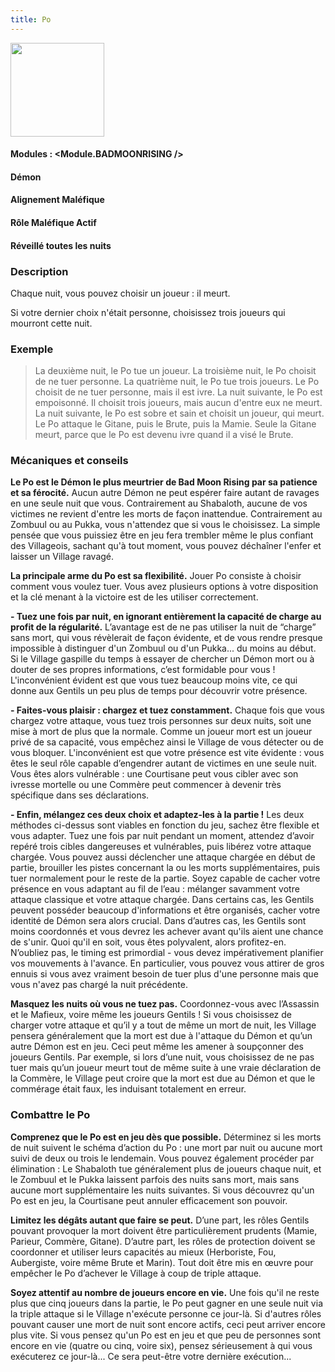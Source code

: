 ```yaml
---
title: Po
---
```



<img src='/img/blood-on-the-clocktower/roles/po.png' height='150' />

#### Modules : <Module.BADMOONRISING />
#### Démon
#### Alignement Maléfique
#### Rôle Maléfique Actif
#### Réveillé toutes les nuits

### Description
Chaque nuit, vous pouvez choisir un joueur : il meurt.

Si votre dernier choix n'était personne, choisissez trois joueurs qui mourront cette nuit.
 
### Exemple
> La deuxième nuit, le Po tue un joueur. La troisième nuit, le Po choisit de ne tuer personne. La quatrième nuit, le Po tue trois joueurs.
> Le Po choisit de ne tuer personne, mais il est ivre. La nuit suivante, le Po est empoisonné. Il choisit trois joueurs, mais aucun d'entre eux ne meurt. La nuit suivante, le Po est sobre et sain et choisit un joueur, qui meurt.
> Le Po attaque le Gitane, puis le Brute, puis la Mamie. Seule la Gitane meurt, parce que le Po est devenu ivre quand il a visé le Brute.


### Mécaniques et conseils

**Le Po est le Démon le plus meurtrier de Bad Moon Rising par sa patience et sa férocité.** Aucun autre Démon ne peut espérer faire autant de ravages en une seule nuit que vous. Contrairement au Shabaloth, aucune de vos victimes ne revient d'entre les morts de façon inattendue. Contrairement au Zombuul ou au Pukka, vous n'attendez que si vous le choisissez. La simple pensée que vous puissiez être en jeu fera trembler même le plus confiant des Villageois, sachant qu'à tout moment, vous pouvez déchaîner l'enfer et laisser un Village ravagé.

**La principale arme du Po est sa flexibilité.** Jouer Po consiste à choisir comment vous voulez tuer. Vous avez plusieurs options à votre disposition et la clé menant à la victoire est de les utiliser correctement.

**- Tuez une fois par nuit, en ignorant entièrement la capacité de charge au profit de la régularité.** L’avantage est de ne pas utiliser la nuit de “charge” sans mort, qui vous révèlerait de façon évidente, et de vous rendre presque impossible à distinguer d'un Zombuul ou d'un Pukka... du moins au début. Si le Village gaspille du temps à essayer de chercher un Démon mort ou à douter de ses propres informations, c’est formidable pour vous ! L'inconvénient évident est que vous tuez beaucoup moins vite, ce qui donne aux Gentils un peu plus de temps pour découvrir votre présence.

**- Faites-vous plaisir : chargez et tuez constamment.** Chaque fois que vous chargez votre attaque, vous tuez trois personnes sur deux nuits, soit une mise à mort de plus que la normale. Comme un joueur mort est un joueur privé de sa capacité, vous empêchez ainsi le Village de vous détecter ou de vous bloquer. L'inconvénient est que votre présence est vite évidente : vous êtes le seul rôle capable d’engendrer autant de victimes en une seule nuit. Vous êtes alors vulnérable : une Courtisane peut vous cibler avec son ivresse mortelle ou une Commère peut commencer à devenir très spécifique dans ses déclarations.

**- Enfin, mélangez ces deux choix et adaptez-les à la partie !** Les deux méthodes ci-dessus sont viables en fonction du jeu, sachez être flexible et vous adapter. Tuez une fois par nuit pendant un moment, attendez d’avoir repéré trois cibles dangereuses et vulnérables, puis libérez votre attaque chargée. Vous pouvez aussi déclencher une attaque chargée en début de partie, brouiller les pistes concernant la ou les morts supplémentaires, puis tuer normalement pour le reste de la partie. Soyez capable de cacher votre présence en vous adaptant au fil de l’eau : mélanger savamment votre attaque classique et votre attaque chargée. Dans certains cas, les Gentils peuvent posséder beaucoup d'informations et être organisés, cacher votre identité de Démon sera alors crucial. Dans d’autres cas, les Gentils sont moins coordonnés et vous devrez les achever avant qu'ils aient une chance de s'unir. Quoi qu'il en soit, vous êtes polyvalent, alors profitez-en. N’oubliez pas, le timing est primordial - vous devez impérativement planifier vos mouvements à l'avance. En particulier, vous pouvez vous attirer de gros ennuis si vous avez vraiment besoin de tuer plus d'une personne mais que vous n'avez pas chargé la nuit précédente.

**Masquez les nuits où vous ne tuez pas.** Coordonnez-vous avec l’Assassin et le Mafieux, voire même les joueurs Gentils ! Si vous choisissez de charger votre attaque et qu’il y a tout de même un mort de nuit, les Village pensera généralement que la mort est due à l'attaque du Démon et qu’un autre Démon est en jeu. Ceci peut même les amener à soupçonner des joueurs Gentils. Par exemple, si lors d’une nuit, vous choisissez de ne pas tuer mais qu’un joueur meurt tout de même suite à une vraie déclaration de la Commère, le Village peut croire que la mort est due au Démon et que le commérage était faux, les induisant totalement en erreur.

### Combattre le Po
**Comprenez que le Po est en jeu dès que possible.** Déterminez si les morts de nuit suivent le schéma d’action du Po : une mort par nuit ou aucune mort suivi de deux ou trois le lendemain. Vous pouvez également procéder par élimination : Le Shabaloth tue généralement plus de joueurs chaque nuit, et le Zombuul et le Pukka laissent parfois des nuits sans mort, mais sans aucune mort supplémentaire les nuits suivantes. Si vous découvrez qu'un Po est en jeu, la Courtisane peut annuler efficacement son pouvoir.

**Limitez les dégâts autant que faire se peut.** D’une part, les rôles Gentils pouvant provoquer la mort doivent être particulièrement prudents (Mamie, Parieur, Commère, Gitane). D’autre part, les rôles de protection doivent se coordonner et utiliser leurs capacités au mieux (Herboriste, Fou, Aubergiste, voire même Brute et Marin). Tout doit être mis en œuvre pour empêcher le Po d’achever le Village à coup de triple attaque.

**Soyez attentif au nombre de joueurs encore en vie.** Une fois qu'il ne reste plus que cinq joueurs dans la partie, le Po peut gagner en une seule nuit via la triple attaque si le Village n'exécute personne ce jour-là. Si d'autres rôles pouvant causer une mort de nuit sont encore actifs, ceci peut arriver encore plus vite. Si vous pensez qu'un Po est en jeu et que peu de personnes sont encore en vie (quatre ou cinq, voire six), pensez sérieusement à qui vous exécuterez ce jour-là... Ce sera peut-être votre dernière exécution...

